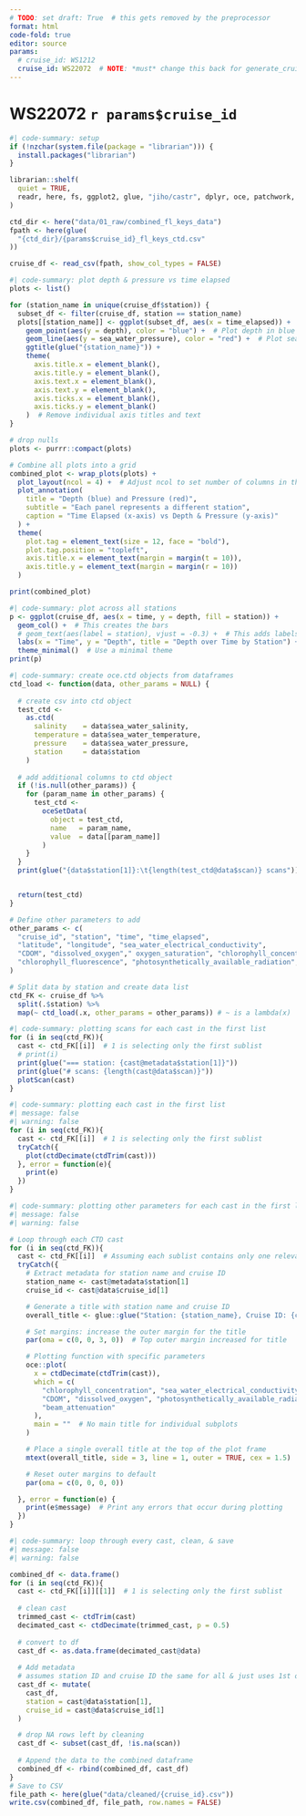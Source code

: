 ```yaml
---
# TODO: set draft: True  # this gets removed by the preprocessor
format: html
code-fold: true
editor: source
params: 
  # cruise_id: WS1212
  cruise_id: WS22072  # NOTE: *must* change this back for generate_cruise_reports.R to work
---
```

# WS22072 `r params$cruise_id`

```R
#| code-summary: setup
if (!nzchar(system.file(package = "librarian"))) {
  install.packages("librarian")
}

librarian::shelf(
  quiet = TRUE,
  readr, here, fs, ggplot2, glue, "jiho/castr", dplyr, oce, patchwork, purrr, tidyr
)
```

```R
ctd_dir <- here("data/01_raw/combined_fl_keys_data")
fpath <- here(glue(
  "{ctd_dir}/{params$cruise_id}_fl_keys_ctd.csv"
))

cruise_df <- read_csv(fpath, show_col_types = FALSE)
```

```R
#| code-summary: plot depth & pressure vs time elapsed
plots <- list()

for (station_name in unique(cruise_df$station)) {
  subset_df <- filter(cruise_df, station == station_name)
  plots[[station_name]] <- ggplot(subset_df, aes(x = time_elapsed)) +
    geom_point(aes(y = depth), color = "blue") +  # Plot depth in blue
    geom_line(aes(y = sea_water_pressure), color = "red") +  # Plot sea water pressure in red
    ggtitle(glue("{station_name}")) +
    theme(
      axis.title.x = element_blank(),
      axis.title.y = element_blank(),
      axis.text.x = element_blank(),
      axis.text.y = element_blank(),
      axis.ticks.x = element_blank(),
      axis.ticks.y = element_blank()
    )  # Remove individual axis titles and text
}

# drop nulls
plots <- purrr::compact(plots)

# Combine all plots into a grid
combined_plot <- wrap_plots(plots) + 
  plot_layout(ncol = 4) +  # Adjust ncol to set number of columns in the grid
  plot_annotation(
    title = "Depth (blue) and Pressure (red)",
    subtitle = "Each panel represents a different station",
    caption = "Time Elapsed (x-axis) vs Depth & Pressure (y-axis)"
  ) +
  theme(
    plot.tag = element_text(size = 12, face = "bold"),
    plot.tag.position = "topleft",
    axis.title.x = element_text(margin = margin(t = 10)),
    axis.title.y = element_text(margin = margin(r = 10))
  )

print(combined_plot)

```

```R
#| code-summary: plot across all stations
p <- ggplot(cruise_df, aes(x = time, y = depth, fill = station)) +
  geom_col() +  # This creates the bars
  # geom_text(aes(label = station), vjust = -0.3) +  # This adds labels to each bar, adjust vjust for position
  labs(x = "Time", y = "Depth", title = "Depth over Time by Station") +  # Set labels and title
  theme_minimal()  # Use a minimal theme
print(p)
```

```R
#| code-summary: create oce.ctd objects from dataframes
ctd_load <- function(data, other_params = NULL) {
  
  # create csv into ctd object
  test_ctd <-
    as.ctd(
      salinity    = data$sea_water_salinity,
      temperature = data$sea_water_temperature,
      pressure    = data$sea_water_pressure,
      station     = data$station
    )
  
  # add additional columns to ctd object
  if (!is.null(other_params)) {
    for (param_name in other_params) {
      test_ctd <-
        oceSetData(
          object = test_ctd,
          name   = param_name,
          value  = data[[param_name]]
        )
    }
  }
  print(glue("{data$station[1]}:\t{length(test_ctd@data$scan)} scans"))


  return(test_ctd)
}

# Define other parameters to add
other_params <- c(
  "cruise_id", "station", "time", "time_elapsed", 
  "latitude", "longitude", "sea_water_electrical_conductivity", 
  "CDOM", "dissolved_oxygen"," oxygen_saturation", "chlorophyll_concentration", 
  "chlorophyll_fluorescence", "photosynthetically_available_radiation", "beam_attenuation","beam_transmission"
)

# Split data by station and create data list
ctd_FK <- cruise_df %>%
  split(.$station) %>%
  map(~ ctd_load(.x, other_params = other_params)) # ~ is a lambda(x)

```


```R
#| code-summary: plotting scans for each cast in the first list 
for (i in seq(ctd_FK)){
  cast <- ctd_FK[[i]]  # 1 is selecting only the first sublist
  # print(i)
  print(glue("=== station: {cast@metadata$station[1]}"))
  print(glue("# scans: {length(cast@data$scan)}"))
  plotScan(cast)
}
```

```R
#| code-summary: plotting each cast in the first list 
#| message: false
#| warning: false
for (i in seq(ctd_FK)){
  cast <- ctd_FK[[i]]  # 1 is selecting only the first sublist
  tryCatch({
    plot(ctdDecimate(ctdTrim(cast)))
  }, error = function(e){
    print(e)
  })
}
```



```R
#| code-summary: plotting other parameters for each cast in the first list 
#| message: false
#| warning: false

# Loop through each CTD cast
for (i in seq(ctd_FK)){
  cast <- ctd_FK[[i]]  # Assuming each sublist contains only one relevant CTD object
  tryCatch({
    # Extract metadata for station name and cruise ID
    station_name <- cast@metadata$station[1]
    cruise_id <- cast@data$cruise_id[1]

    # Generate a title with station name and cruise ID
    overall_title <- glue::glue("Station: {station_name}, Cruise ID: {cruise_id}")

    # Set margins: increase the outer margin for the title
    par(oma = c(0, 0, 3, 0))  # Top outer margin increased for title

    # Plotting function with specific parameters
    oce::plot(
      x = ctdDecimate(ctdTrim(cast)),
      which = c(
        "chlorophyll_concentration", "sea_water_electrical_conductivity",
        "CDOM", "dissolved_oxygen", "photosynthetically_available_radiation",
        "beam_attenuation"
      ),
      main = ""  # No main title for individual subplots
    )

    # Place a single overall title at the top of the plot frame
    mtext(overall_title, side = 3, line = 1, outer = TRUE, cex = 1.5)

    # Reset outer margins to default
    par(oma = c(0, 0, 0, 0))

  }, error = function(e) {
    print(e$message)  # Print any errors that occur during plotting
  })
}
```


```R
#| code-summary: loop through every cast, clean, & save
#| message: false
#| warning: false

combined_df <- data.frame()
for (i in seq(ctd_FK)){
  cast <- ctd_FK[[i]][[1]]  # 1 is selecting only the first sublist
  
  # clean cast 
  trimmed_cast <- ctdTrim(cast)
  decimated_cast <- ctdDecimate(trimmed_cast, p = 0.5)
  
  # convert to df
  cast_df <- as.data.frame(decimated_cast@data)
  
  # Add metadata
  # assumes station ID and cruise ID the same for all & just uses 1st one
  cast_df <- mutate(
    cast_df,
    station = cast@data$station[1],
    cruise_id = cast@data$cruise_id[1]
  )

  # drop NA rows left by cleaning
  cast_df <- subset(cast_df, !is.na(scan))
  
  # Append the data to the combined dataframe
  combined_df <- rbind(combined_df, cast_df)
}
# Save to CSV
file_path <- here(glue("data/cleaned/{cruise_id}.csv"))
write.csv(combined_df, file_path, row.names = FALSE)

```
